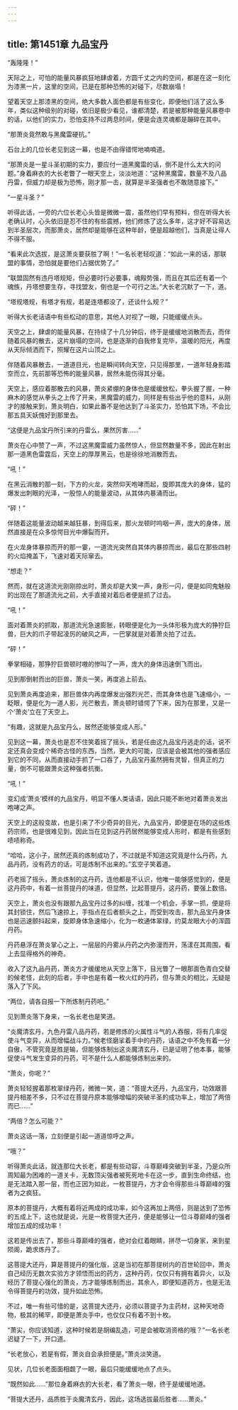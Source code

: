```yaml
---
---
---
```

title: 第1451章 九品宝丹
---



“轰隆隆！”

天际之上，可怕的能量风暴疯狂地肆虐着，方圆千丈之内的空间，都是在这一刻化为漆黑一片，这里的空间，已是在那种恐怖的对碰下，尽数崩塌！

望着天空上那漆黑的空间，绝大多数人面色都是有些变化，即便他们活了这么多年，类似这种级别的对碰，依旧是极少看见，谁都清楚，若是被那种能量风暴卷中的话，以他们的实力，恐怕支持不过两息时间，便是会连灵魂都是蹦碎在其中。

“那萧炎竟然敢与黑魔雷硬抗。”

石台上的几位长老见到这一幕，也是不由得错愕地喃喃道。

“那萧炎是一星斗圣初期的实力，要应付一道黑魔雷的话，倒不是什么太大的问题。”身着麻衣的大长老瞥了一眼天空上，淡淡地道：“这种黑魔雷，数量不及八品丹雷，但威力却是极为恐怖，刚才那一击，就算是半圣强者也不敢随意接下。”

“一星斗圣？”

听得此话，一旁的六位长老心头皆是微微一震，虽然他们早有预料，但在听得大长老确认时，心头依旧是忍不住的有些震撼，他们修炼了这么多年，这才好不容易达到半圣层次，而那萧炎，居然却是能够在这种年龄，便是超越他们，当真是让得人不得不服。

“看来此次选拔，是这萧炎要获胜了啊！”一名长老轻叹道：“如此一来的话，那联盟的事情，恐怕就是要他们占据优势了。”

“联盟固然有违丹塔规矩，但必要时行必要事，魂殿势强，而且在其后还有着一个魂族，丹塔想要生存，寻找盟友，倒也是一个可行之法。”大长老沉默了一下，道。

“塔规塔规，有塔才有规，若是连塔都没了，还谈什么规？”

听得大长老话语中有些松动的意思，其他人对视了一眼，只能缓缓点头。

天空之上，肆虐的能量风暴，在持续了十几分钟后，终于是缓缓地消散而去，而伴随着风暴的散去，这片崩塌的空间，也是逐渐的自我修复完毕，温暖的阳光，再度从天际倾洒而下，照耀在这片山顶之上。

伴随着风暴散去，一道道目光，也是瞬间转向天空，只见得那里，一道年轻身影踏空而立，先前那等恐怖的能量风暴，居然未能伤得其分毫。

天空上，感应着那散去的风暴，萧炎紧绷的身体也是缓缓放松，拳头握了握，一种麻木的感觉从拳头之上传了开来，黑魔雷的威力，同样是有些出乎他的意料，从刚才的接触来到，萧炎明白，如果此番不是他达到了斗圣实力，恐怕其下场，不会比那五具天妖傀好到那里去。

“这便是九品宝丹所引来的丹雷么，果然厉害……”

萧炎在心中赞了一声，不过这黑魔雷威力虽然惊人，但显然数量不多，因此在射出那一道黑色雷霆后，天空上的厚厚黑云，也是徐徐地消散而去。

“吼！”

在黑云消散的那一刻，下方的火龙，突然仰天咆哮而起，旋即其庞大的身体，猛的爆发出刺眼的光泽，一股惊人的能量波动，从其体内暴涌而出。

“砰！”

伴随着这能量波动越来越狂暴，到得后来，那火龙顿时呜咽一声，庞大的身体，居然直接是在众多惊愕目光中爆裂而开。

在火龙身体暴掠而开的那一霎，一道流光突然自其体内暴掠而出，最后在那些四射的火焰掩盖下，飞速对着天际窜去。

“想走？”

然而，就在这道流光刚刚掠出时，萧炎却是大笑一声，身形一闪，便是如同鬼魅般的出现在了那道流光之前，大手直接对着后者便是抓了过去。

“吼！”

面对着萧炎的抓取，那道流光急速膨胀，转眼便是化为一头体形极为庞大的狰狞巨兽，巨大的爪子带起凌厉的破风之声，一巴掌就是对着萧炎拍了过去。

“砰！”

拳掌相碰，那狰狞巨兽顿时嗷的惨叫了一声，庞大的身体迅速倒飞而出。

见到那倒射而出的巨兽，萧炎一笑，再度追上前去。

见到萧炎再度追来，那巨兽体内再度爆发出强烈光芒，而其身体也是飞速缩小，一眨眼，便是化为一道人影，光芒散去，萧炎顿时错愕了下来，因为在那里，又是一个‘萧炎’立在了天空上。

“有趣，这就是九品宝丹么，居然还能够变成人形。”

见到这一幕，萧炎也是忍不住笑着摇了摇头，若是任由这九品宝丹逃走的话，说不定还真会变成个稀奇古怪的东西，当然，更大的可能，应该是会被其他的强者感应到它的不同，从而直接动手抓了一口吞了，九品宝丹虽然拥有灵智，但真正的力量，倒不可能跟萧炎这种强者抗衡。

“吼！”

变幻成‘萧炎’模样的九品宝丹，明显不懂人类话语，因此只能不断地对着萧炎发出咆哮之声。

天空上的这般变故，也是引来了不少奇异的目光，九品宝丹，即便是在场的这些炼药宗师，也是很难见到，因此当在见到这丹药居然能够变成人形时，都是有些感到啧啧称奇。

“哈哈，这小子，居然还真的炼制成功了，不过就是不知道这究竟是什么丹药，九品丹药，没有药方的话，可是炼制不出来的。”玄空子笑着道。

药老摇了摇头，萧炎炼制的这丹药，连他都是不认识，他唯一能够感觉到的，便是这丹药中，有着一丝菩提丹的味道，但显然，比起菩提丹，这丹药，要强上数倍。

天空上，萧炎也没有跟那九品宝丹过多的纠缠，找准一个机会，手掌一抓，便是将其封锁住，然后飞速掠上，手指点在后者额头之上，而受到攻击，那九品宝丹身体也是迅速颤抖起来，旋即身体急速缩小，化为一枚通体翠绿，约莫龙眼大小的浑圆丹药。

丹药悬浮在萧炎掌心之上，一层层的丹雾从丹药之内弥漫而开，荡漾在其周围，看上去显得格外的神奇。

收入了这九品丹药，萧炎方才缓缓地从天空上落下，目光瞥了一眼那面色青白交替的候老怪，此刻的后者，手中也是有着一枚火红的丹药，但与萧炎的相比，无疑是落入了下风。

“两位，请各自报一下所炼制丹药吧。”

见到萧炎落下身来，一名长老也是笑道。

“炎魔清玄丹，九色丹雷八品丹药，若是修炼的火属性斗气的人吞服，将有几率促使斗气变异，从而增幅战斗力。”候老怪磨挲着手中的丹药，话语之中不免有着一分自傲，不管究竟是胜是输，但能够炼制出这炎魔清玄丹，已是证明了他本事，能够促使斗气发生变异的丹药，可不是什么人都能够炼制出来的。

“萧炎，你呢？”

萧炎轻轻握着那枚翠绿丹药，微微一笑，道：“菩提大还丹，九品宝丹，功效跟菩提丹相差不多，只不过在菩提丹原本能够增幅的突破半圣的成功率上，增加了两倍而已……”

“两倍？怎么可能？”

萧炎这话一落，立刻便是引起一道道惊呼之声。

“哦？”

听得萧炎此话，就连那位大长老，都是有些动容，斗尊巅峰突破到半圣，乃是众所周知最为困难的一道关卡，无数顶尖强者被死死地卡在这一步，直到生命终结，也是无法踏入那一层，而也正因为如此，一枚菩提丹，方才会令得那些斗尊巅峰的强者为之疯狂。

原本的菩提丹，大概有着将近两成的成功率，如今这再加上两倍，则是达到了恐怖的五成上下，这也就是说，光是一枚菩提大还丹，便是能够让一位斗尊巅峰的强者增加五成的成功率！

这若是传出去了，那些斗尊巅峰的强者，绝对会红着眼睛，拼尽一切身家，来到星陨阁，跪求炼丹了。

这菩提大还丹，算是菩提丹的强化版，这是当初在那菩提树内的百世轮回中，萧炎自己经历无数次实验方才领悟而出的药方，这种丹药，仅仅只有拥有着异火，以及经历了菩提心强化的萧炎，方才能够炼制而出，其余人，即便知道药方，也是无法令得菩提丹的功效，提升如此恐怖。

不过，唯一有些可惜的是，这菩提大还丹，必须以菩提子为主药材，这种天地奇物，极其的稀罕，即便是萧炎手中，也仅仅只有着不到十枚。

“萧尖，你应该知道，这种时候若是胡编乱造，可是会被取消资格的哦？”一名长老迟疑了一下，开口道。

“长老放心，若是有假，萧炎自会承担便是。”萧炎淡笑道。

见状，几位长老面面相觑了一眼，最后只能缓缓地点了点头。

“既然如此……”那位身着麻衣的大长老，看了萧炎一眼，终于是缓缓地道。

“菩提大还丹，品质胜于炎魔清玄丹，因此，这场选拔最后胜者……萧炎。”